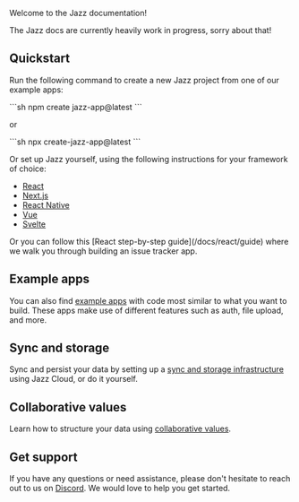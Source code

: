 
Welcome to the Jazz documentation!

The Jazz docs are currently heavily work in progress, sorry about that!

## Quickstart

Run the following command to create a new Jazz project from one of our example apps:

<CodeGroup>
```sh
npm create jazz-app@latest
```
</CodeGroup>

or

<CodeGroup>
```sh
npx create-jazz-app@latest
```
</CodeGroup>

Or set up Jazz yourself, using the following instructions for your framework of choice:

- [React](/docs/react/project-setup)
- [Next.js](/docs/react/project-setup#nextjs)
- [React Native](/docs/react-native/project-setup)
- [Vue](/docs/vue/project-setup)
- [Svelte](/docs/svelte/project-setup)

<ContentByFramework framework="react">
  Or you can follow this [React step-by-step guide](/docs/react/guide) where we walk you through building an issue tracker app.
</ContentByFramework>

## Example apps

You can also find [example apps](/examples) with code most similar to what you want to build. These apps
make use of different features such as auth, file upload, and more.

## Sync and storage

Sync and persist your data by setting up a [sync and storage infrastructure](/docs/sync-and-storage) using Jazz Cloud, or do it yourself.

## Collaborative values

Learn how to structure your data using [collaborative values](/docs/schemas/covalues).

## Get support

If you have any questions or need assistance, please don't hesitate to reach out to us on [Discord](https://discord.gg/utDMjHYg42).
We would love to help you get started.
